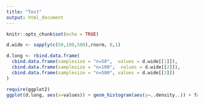 ```yaml
---
title: "Test"
output: html_document
---
```


```r
knitr::opts_chunk$set(echo = TRUE)
```

```r

d.wide <- sapply(c(50,100,500),rnorm, 0,1)

d.long <- rbind.data.frame(
  cbind.data.frame(samplesize = "n=50",  values = d.wide[[1]]),
  cbind.data.frame(samplesize = "n=100",  values = d.wide[[2]]),
  cbind.data.frame(samplesize = "n=500", values = d.wide[[3]])
)

require(ggplot2)
ggplot(d.long, aes(x=values)) + geom_histogram(aes(y=..density..)) + facet_grid(.~samplesize)
```

